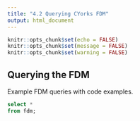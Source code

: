```yaml
---
title: "4.2 Querying CYorks FDM"
output: html_document
---
```


```r
knitr::opts_chunk$set(echo = FALSE)
knitr::opts_chunk$set(message = FALSE)
knitr::opts_chunk$set(warning = FALSE)

```

## Querying the FDM

Example FDM queries with code examples.

```sql
select *
from fdm;
```
